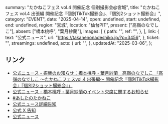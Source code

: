   summary: "たかねこフェス vol.4 開催記念 個別撮影会@宮城",
  title: "たかねこフェス vol.4 出張編 開催記念『個別TikTok撮影会』、『個別2ショット撮影会』",
  category: "EVENT",
  date: "2025-04-14",
  open: undefined,
  start: undefined,
  end: undefined,
  region: "宮城",
  location: "仙台PIT",
  present: ["高嶺のなでしこ"],
  absent: ["橋本桃呼", "葉月紗蘭"],
  images: [
    {
      path: "",
      ref: "",
    },
  ],
  link: {
    text: "公式ニュース",
    url: "https://takanenonadeshiko.jp/?p=3456",
  },
  ticket: "",
  streamings: undefined,
  acts: {
    url: "",
  },
  updatedAt: "2025-03-06",
};

## リンク

- [公式ニュース - 振替のお知らせ：橋本桃呼・葉月紗蘭　高嶺のなでしこ 「高嶺のなでしこ 〜たかねこフェスvol.4 出張編〜 開催記念『個別TikTok撮影会』『個別2ショット撮影会』」](https://takanenonadeshiko.jp/?p=3623)
- [公式ニュース - 橋本桃呼・葉月紗蘭のイベント欠席に関するお知らせ](https://takanenonadeshiko.jp/?p=3597)
- [#あしたのたかねこ](https://x.com/takanenofficial/status/1911419105913282983)
- [公式ニュース詳細告知](https://takanenonadeshiko.jp/?p=3583)
- [公式 X 告知](https://x.com/takanenofficial/status/1896836771402702866)
- [公式ニュース](https://takanenonadeshiko.jp/?p=3456)
